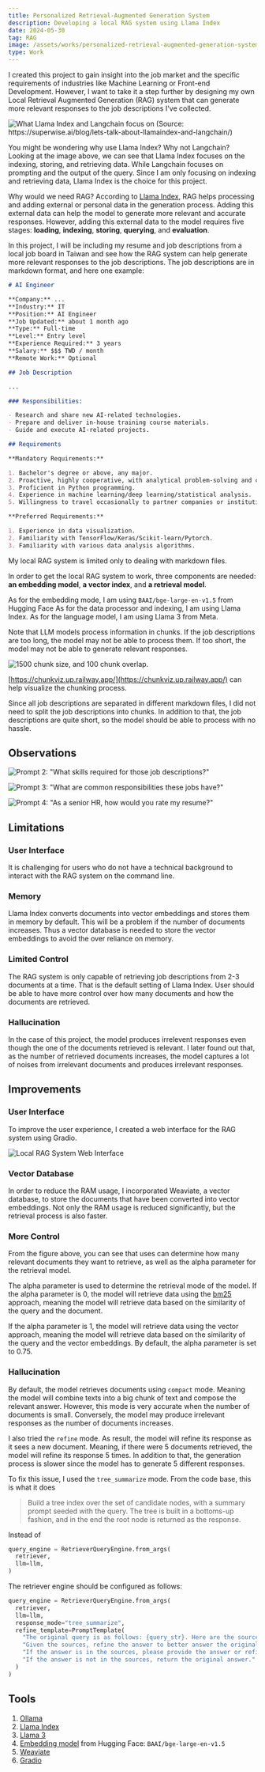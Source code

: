 ```yaml
---
title: Personalized Retrieval-Augmented Generation System
description: Developing a local RAG system using Llama Index
date: 2024-05-30
tag: RAG
image: /assets/works/personalized-retrieval-augmented-generation-system/thumbnail.png
type: Work
---
```


I created this project to gain insight into the job market and the specific requirements of industries
like Machine Learning or Front-end Development. However, I want to take it a step further by designing
my own Local Retrieval Augmented Generation (RAG) system that can generate more relevant responses to
the job descriptions I've collected.

![What Llama Index and Langchain focus on (Source: https://superwise.ai/blog/lets-talk-about-llamaindex-and-langchain/)](/assets/works/personalized-retrieval-augmented-generation-system/langchain-llama-index.png)

You might be wondering why use Llama Index? Why not Langchain?
Looking at the image above, we can see that Llama Index focuses on the indexing, storing, and
retrieving data. While Langchain focuses on prompting and the output of the query.
Since I am only focusing on indexing and retrieving data, Llama Index is the choice for this project.

Why would we need RAG? According to [Llama Index](https://docs.llamaindex.ai/en/stable/getting_started/concepts/),
RAG helps processing and adding external or personal data in the generation process.
Adding this external data can help the model to generate more relevant and accurate responses.
However, adding this external data to the model requires five stages: **loading**, **indexing**, **storing**, **querying**, and **evaluation**.

In this project, I will be including my resume and job descriptions from a local job board in Taiwan
and see how the RAG system can help generate more relevant responses to the job descriptions.
The job descriptions are in markdown format, and here one example:

```markdown
# AI Engineer

**Company:** ...
**Industry:** IT  
**Position:** AI Engineer
**Job Updated:** about 1 month ago  
**Type:** Full-time  
**Level:** Entry level  
**Experience Required:** 3 years  
**Salary:** $$$ TWD / month  
**Remote Work:** Optional

## Job Description

...

### Responsibilities:

- Research and share new AI-related technologies.
- Prepare and deliver in-house training course materials.
- Guide and execute AI-related projects.

## Requirements

**Mandatory Requirements:**

1. Bachelor's degree or above, any major.
2. Proactive, highly cooperative, with analytical problem-solving and communication skills.
3. Proficient in Python programming.
4. Experience in machine learning/deep learning/statistical analysis.
5. Willingness to travel occasionally to partner companies or institutions.

**Preferred Requirements:**

1. Experience in data visualization.
2. Familiarity with TensorFlow/Keras/Scikit-learn/Pytorch.
3. Familiarity with various data analysis algorithms.
```

My local RAG system is limited only to dealing with
markdown files.

In order to get the local RAG system to work, three components are needed:
**an embedding model**, **a vector index**, and **a retrieval model**.

As for the embedding mode, I am using `BAAI/bge-large-en-v1.5` from Hugging Face
As for the data processor and indexing, I am using Llama Index.
As for the language model, I am using Llama 3 from Meta.

Note that LLM models process information in chunks.
If the job descriptions are too long, the model may not be able to process them.
If too short, the model may not be able to generate relevant responses.

![1500 chunk size, and 100 chunk overlap.](/assets/works/personalized-retrieval-augmented-generation-system/chunk-visualization.png)

[https://chunkviz.up.railway.app/](https://chunkviz.up.railway.app/) can help visualize the chunking process.

Since all job descriptions are separated in different markdown files,
I did not need to split the job descriptions into chunks.
In addition to that, the job descriptions are quite short, so the model should be able to process with no hassle.

## Observations

![Prompt 2: "What skills required for those job descriptions?"](/assets/works/personalized-retrieval-augmented-generation-system/prompt2.png)

![Prompt 3: "What are common responsibilities these jobs have?"](/assets/works/personalized-retrieval-augmented-generation-system/prompt3.png)

![Prompt 4: "As a senior HR, how would you rate my resume?"](/assets/works/personalized-retrieval-augmented-generation-system/prompt4.png)

## Limitations

### User Interface

It is challenging for users who do not have a technical background
to interact with the RAG system on the command line.

### Memory

Llama Index converts documents into vector embeddings and stores them in memory by default.
This will be a problem if the number of documents increases.
Thus a vector database is needed to store the vector embeddings to avoid the over reliance on memory.

### Limited Control

The RAG system is only capable of retrieving job descriptions from 2-3 documents
at a time. That is the default setting of Llama Index.
User should be able to have more control over how many documents
and how the documents are retrieved.

### Hallucination

In the case of this project, the model produces irrelevent responses even
though the one of the documents retrieved is relevant.
I later found out that, as the number of retrieved documents increases,
the model captures a lot of noises from irrelevant documents and
produces irrelevant responses.

## Improvements

### User Interface

To improve the user experience, I created a web interface for the RAG system using Gradio.

![Local RAG System Web Interface](/assets/works/personalized-retrieval-augmented-generation-system/thumbnail.png)

### Vector Database

In order to reduce the RAM usage, I incorporated Weaviate, a vector database,
to store the documents that have been converted into vector embeddings.
Not only the RAM usage is reduced significantly, but the retrieval process is also faster.

### More Control

From the figure above, you can see that uses can determine how many relevant documents
they want to retrieve, as well as the alpha parameter for the retrieval model.

The alpha parameter is used to determine the retrieval mode of the model.
If the alpha parameter is 0, the model will retrieve data using the [bm25](https://en.wikipedia.org/wiki/Okapi_BM25) approach,
meaning the model will retrieve data based on the similarity of the query and the document.

If the alpha parameter is 1, the model will retrieve data using the vector approach,
meaning the model will retrieve data based on the similarity of the query and the vector embeddings.
By default, the alpha parameter is set to $0.75$.

### Hallucination

By default, the model retrieves documents using `compact` mode.
Meaning the model will combine texts into a big chunk of text and compose the relevant answer.
However, this mode is very accurate when the number of documents is small.
Conversely, the model may produce irrelevant responses as the number of documents increases.

I also tried the `refine` mode. As result, the model will refine its response as it sees a new document.
Meaning, if there were 5 documents retrieved, the model will refine its response 5 times.
In addition to that, the generation process is slower since the model has to generate 5 different responses.

To fix this issue, I used the `tree_summarize` mode. From the code base, this is what it does

> Build a tree index over the set of candidate nodes, with a summary prompt seeded
> with the query. The tree is built in a bottoms-up fashion, and in the end the root node is
> returned as the response.

Instead of

```python
query_engine = RetrieverQueryEngine.from_args(
  retriever,
  llm=llm,
)
```

The retriever engine should be configured as follows:

```python
query_engine = RetrieverQueryEngine.from_args(
  retriever,
  llm=llm,
  response_mode="tree_summarize",
  refine_template=PromptTemplate(
    "The original query is as follows: {query_str}. Here are the sources: {sources}"
    "Given the sources, refine the answer to better answer the original query."
    "If the answer is in the sources, please provide the answer or refine the answer."
    "If the answer is not in the sources, return the original answer."
  )
)
```

## Tools

1. [Ollama](https://ollama.com/)
2. [Llama Index](https://www.llamaindex.ai/)
3. [Llama 3](https://ai.meta.com/blog/meta-llama-3/)
4. [Embedding model](https://huggingface.co/BAAI/bge-large-en-v1.5) from Hugging Face: `BAAI/bge-large-en-v1.5`
5. [Weaviate](https://weaviate.io/)
6. [Gradio](https://www.gradio.app/)
